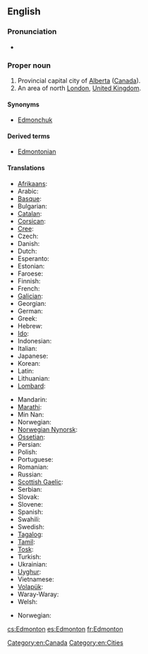 ==English==
{{wikipedia|Edmonton}}
{{wikipedia|Edmonton, London}}

===Pronunciation===
* {{audio|en-ca-Edmonton.ogg|Audio (CA)}}

===Proper noun===
{{en-proper noun}}

# Provincial capital city of [[Alberta]] ([[Canada]]).
# An area of north [[London]], [[United Kingdom]].

====Synonyms====
* {{sense|Canada}} [[Edmonchuk]] {{qualifier|nickname|informal}}

====Derived terms====
* [[Edmontonian]]

====Translations====
{{trans-top|city in Canada}}
* [[Afrikaans]]: {{t-|af|Edmonton|xs=Afrikaans}}
* Arabic: {{t-|ar|أدمونتون}}
* [[Basque]]: {{t-|eu|Edmonton|xs=Basque}}
* Bulgarian: {{t-|bg|Едмънтън}}
* [[Catalan]]: {{t-|ca|Edmonton}}
* [[Corsican]]: {{t-|co|Edmonton|xs=Corsican}}
* [[Cree]]: {{t-|cr|ᐊᒥᐢᑲᐧᒋᐊᐧᐢᑲᐦᐃᑲᐣ|tr=amiskwaciwâskahikan|sc=Cans|xs=Cree}}
* Czech: {{t+|cs|Edmonton}}
* Danish: {{t-|da|Edmonton}}
* Dutch: {{t-|nl|Edmonton}}
* Esperanto: {{t-|eo|Edmontono|xs=Esperanto}}
* Estonian: {{t-|et|Edmonton}}
* Faroese: {{t-|fo|Edmonton|xs=Faroese}}
* Finnish: {{t-|fi|Edmonton}}
* French: {{t+|fr|Edmonton}}
* [[Galician]]: {{t-|gl|Edmonton|xs=Galician}}
* Georgian: {{t-|ka|ედმონტონი|sc=Geor|xs=Georgian}}
* German: {{t-|de|Edmonton}}
* Greek: {{t-|el|Έντμοντον}}
* Hebrew: {{t-|he|אדמונטון}}
* [[Ido]]: {{t-|io|Edmonton|xs=Ido}}
* Indonesian: {{t-|id|Edmonton|xs=Indonesian}}
* Italian: {{t-|it|Edmonton}}
* Japanese: {{t-|ja|エドモントン|tr=Edomonton}}
* Korean: {{t-|ko|에드먼턴|sc=Hang}}
* Latin: {{t-|la|Edmundopolis}}
* Lithuanian: {{t-|lt|Edmontonas|xs=Lithuanian}}
* [[Lombard]]: {{tø|lmo|Edmonton}}
{{trans-mid}}
* Mandarin: {{t|cmn|埃德蒙顿|sc=Hani}}
* [[Marathi]]: {{t-|mr|एडमंटन|sc=Deva|xs=Marathi}}
* Min Nan: {{t-|nan|Edmonton|xs=Min Nan}}
* Norwegian: {{t-|no|Edmonton}}
* [[Norwegian Nynorsk]]: {{t-|nn|Edmonton|xs=Norwegian Nynorsk}}
* [[Ossetian]]: {{tø|os|Эдмонтон|sc=Cyrl}}
* Persian: {{t-|fa|ادمونتون|xs=Persian}}
* Polish: {{t-|pl|Edmonton}}
* Portuguese: {{t-|pt|Edmonton}}
* Romanian: {{t-|ro|Edmonton}}
* Russian: {{t-|ru|Эдмонтон|tr=Edmonton}}
* [[Scottish Gaelic]]: {{t-|gd|Edmonton|xs=Scottish Gaelic}}
* Serbian: {{t|sr|Едмонтон|tr=Edmonton|sc=Cyrl}}
* Slovak: {{t-|sk|Edmonton}}
* Slovene: {{t-|sl|Edmonton}}
* Spanish: {{t+|es|Edmonton}}
* Swahili: {{t-|sw|Edmonton|xs=Swahili}}
* Swedish: {{t-|sv|Edmonton}}
* [[Tagalog]]: {{t-|tl|Edmonton|xs=Tagalog}}
* [[Tamil]]: {{t-|ta|எட்மன்டன்|xs=Tamil}}
* [[Tosk]]: {{t-|als|Edmonton|xs=Tosk}}
* Turkish: {{t-|tr|Edmonton}}
* Ukrainian: {{t-|uk|Едмонтон|tr=Edmonton|xs=Ukrainian}}
* [[Uyghur]]: {{t-|ug|Édmonton|sc=ug-Arab|xs=Uyghur}}
* Vietnamese: {{t-|vi|Edmonton|xs=Vietnamese}}
* [[Volapük]]: {{t-|vo|Edmonton|xs=Volapük}}
* Waray-Waray: {{tø|war|Edmonton}}
* Welsh: {{t-|cy|Edmonton|xs=Welsh}}
{{trans-bottom}}

{{trans-top|area of London}}
* Norwegian: {{t-|no|Edmonton}}
{{trans-bottom}}

[[Category:en:Canada]]
[[Category:en:Cities]]

[[cs:Edmonton]]
[[es:Edmonton]]
[[fr:Edmonton]]